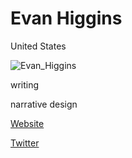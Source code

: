 # Evan Higgins

<Location>

United States

</Location>

![Evan_Higgins](./images/Evan_Higgins_v1.jpg)

<Skills>

writing

narrative design

</Skills>

<Personal>

[Website](https://evanleehiggins.com)

[Twitter](https://twitter.com/evanleehiggins)

</Personal>


